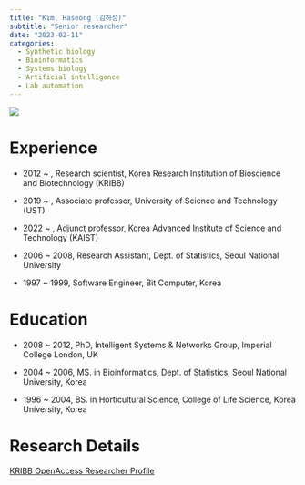 ```yaml
---
title: "Kim, Haseong (김하성)"
subtitle: "Senior researcher"
date: "2023-02-11"
categories:
  - Synthetic biology
  - Bioinformatics
  - Systems biology
  - Artificial intelligence 
  - Lab automation
---
```


![](images/image-602759650.png)

# Experience

-   2012 \~ , Research scientist, Korea Research Institution of Bioscience and Biotechnology (KRIBB)

-   2019 \~ , Associate professor, University of Science and Technology (UST)

-   2022 \~ , Adjunct professor, Korea Advanced Institute of Science and Technology (KAIST)

-   2006 \~ 2008, Research Assistant, Dept. of Statistics, Seoul National University

-   1997 \~ 1999, Software Engineer, Bit Computer, Korea

# Education

-   2008 \~ 2012, PhD, Intelligent Systems & Networks Group, Imperial College London, UK

-   2004 \~ 2006, MS. in Bioinformatics, Dept. of Statistics, Seoul National University, Korea

-   1996 \~ 2004, BS. in Horticultural Science, College of Life Science, Korea University, Korea

# Research Details

[KRIBB OpenAccess Researcher Profile](https://oak.kribb.re.kr/researcher-profile?ep=137)
